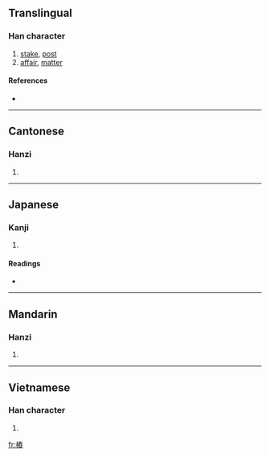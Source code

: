 {{also|桩}}
==Translingual==

===Han character===
{{Han char|rn=75|rad=木|as=11|sn=15|four=4597<sub>7</sub>|canj=木手大X (DQKX)}}

# [[stake]], [[post]]
# [[affair]], [[matter]]

====References====
* {{Han ref|kx=0548.190|dkj=15398|dj=0936.050|hdz=21272.020|uh=6A01|ud=27137|bh=BCCE|bd=48334}}

----

==Cantonese==

===Hanzi===
{{yue-hanzi|jyut=|y=jong1|sim=桩}}

# {{defn|Cantonese|sort=木11}}

----

==Japanese==

===Kanji===
{{ja-kanji|grade=|rs=木11}}

# {{defn|Japanese}}

====Readings====
* {{ja-readings|on=[[とう]] (tō), [[しょう]] (shō), [[しゅ]] (shu)|kun=[[くい]] (kui)}}

----

==Mandarin==

===Hanzi===
{{cmn-hanzi|sim=桩|pin=[[zhuāng]] ([[zhuang1]])|wg=chuang<sup>1</sup>}}

# {{defn|Mandarin|sort=木11}}

----

==Vietnamese==

===Han character===
{{vi-hantu|[[thung]], [[thủng]], [[thông]], [[thùng]], [[trang]]|rs=木11}}

# {{defn|Vietnamese|sort=木11}}

[[fr:樁]]
